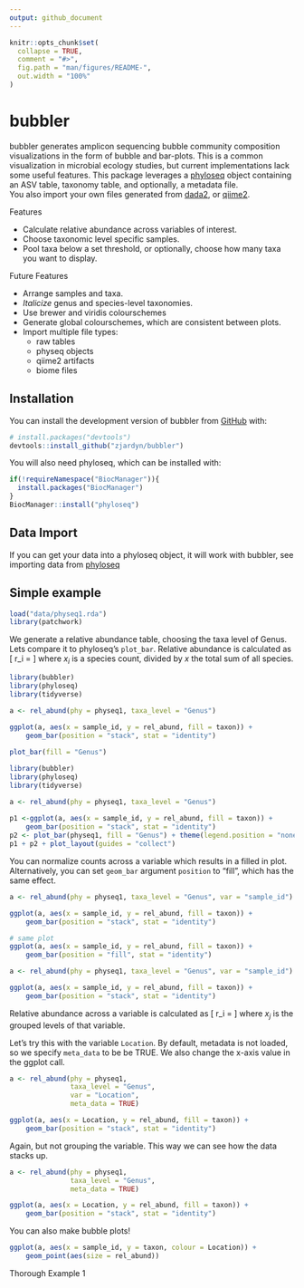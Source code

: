 ```yaml
---
output: github_document
---
```


<!-- README.md is generated from README.Rmd. Please edit that file -->

```r
knitr::opts_chunk$set(
  collapse = TRUE,
  comment = "#>",
  fig.path = "man/figures/README-",
  out.width = "100%"
)
```

# bubbler

<!-- badges: start -->
<!-- badges: end -->

bubbler generates amplicon sequencing bubble community composition visualizations in the form of bubble and bar-plots. This is a common visualization in microbial ecology studies, but current implementations lack some useful features.
This package leverages a [phyloseq](https://github.com/joey711/phyloseq) object containing an ASV table, taxonomy table, and optionally, a metadata file.  
You also import your own files generated from [dada2](https://github.com/benjjneb/dada2), or [qiime2](https://github.com/qiime2/qiime2).

Features

- Calculate relative abundance across variables of interest.  
- Choose taxonomic level  specific samples. 
- Pool taxa below a set threshold, or optionally, choose how many taxa you want to display. 

Future Features

- Arrange samples and taxa.
- *Italicize* genus and species-level taxonomies.
- Use brewer and viridis colourschemes
- Generate global colourschemes, which are consistent between plots.
- Import multiple file types:
    - raw tables
    - physeq objects
    - qiime2 artifacts
    - biome files

## Installation

You can install the development version of bubbler from [GitHub](https://github.com/) with:

``` r
# install.packages("devtools")
devtools::install_github("zjardyn/bubbler")
```

You will also need phyloseq, which can be installed with:

```r
if(!requireNamespace("BiocManager")){
  install.packages("BiocManager")
}
BiocManager::install("phyloseq")
```


## Data Import
If you can get your data into a phyloseq object, it will work with bubbler, see importing data from [phyloseq](https://joey711.github.io/phyloseq/import-data.html)


## Simple example
```r
load("data/physeq1.rda")
library(patchwork)
```

We generate a relative abundance table, choosing the taxa level of Genus. Lets compare it to phyloseq's `plot_bar`. Relative abundance is calculated as \[ r_i = \frac{x_i}{x} \] where $x_i$ is a species count, divided by $x$ the total sum of all species.


```r
library(bubbler)
library(phyloseq)
library(tidyverse)

a <- rel_abund(phy = physeq1, taxa_level = "Genus")
 
ggplot(a, aes(x = sample_id, y = rel_abund, fill = taxon)) +
    geom_bar(position = "stack", stat = "identity")

plot_bar(fill = "Genus")

```

```r
library(bubbler)
library(phyloseq)
library(tidyverse)

a <- rel_abund(phy = physeq1, taxa_level = "Genus")
 
p1 <-ggplot(a, aes(x = sample_id, y = rel_abund, fill = taxon)) +
    geom_bar(position = "stack", stat = "identity")
p2 <- plot_bar(physeq1, fill = "Genus") + theme(legend.position = "none")
p1 + p2 + plot_layout(guides = "collect")
```
You can normalize counts across a variable which results in a filled in plot. Alternatively, you can set `geom_bar` argument `position` to "fill", which has
the same effect.

```r
a <- rel_abund(phy = physeq1, taxa_level = "Genus", var = "sample_id")

ggplot(a, aes(x = sample_id, y = rel_abund, fill = taxon)) +
    geom_bar(position = "stack", stat = "identity")

# same plot
ggplot(a, aes(x = sample_id, y = rel_abund, fill = taxon)) +
    geom_bar(position = "fill", stat = "identity")
```

```r
a <- rel_abund(phy = physeq1, taxa_level = "Genus", var = "sample_id")

ggplot(a, aes(x = sample_id, y = rel_abund, fill = taxon)) +
    geom_bar(position = "stack", stat = "identity")
```

Relative abundance across a variable is calculated as \[ r_i = \frac{x_i}{\sum_{j=1}^{n} x_j}\] where $x_j$ is the grouped levels of that variable.

Let's try this with the variable `Location`. By default, metadata is not loaded, so we specify `meta_data` to be be TRUE. We also change the x-axis value in the ggplot call. 
```r
a <- rel_abund(phy = physeq1, 
               taxa_level = "Genus", 
               var = "Location",
               meta_data = TRUE)

ggplot(a, aes(x = Location, y = rel_abund, fill = taxon)) +
    geom_bar(position = "stack", stat = "identity")
```

Again, but not grouping the variable. This way we can see how the data stacks up.

```r
a <- rel_abund(phy = physeq1, 
               taxa_level = "Genus", 
               meta_data = TRUE)

ggplot(a, aes(x = Location, y = rel_abund, fill = taxon)) +
    geom_bar(position = "stack", stat = "identity")
```

You can also make bubble plots! 
```r
ggplot(a, aes(x = sample_id, y = taxon, colour = Location)) +
    geom_point(aes(size = rel_abund))
```
Thorough Example 1



<!-- You'll still need to render `README.Rmd` regularly, to keep `README.md` up-to-date. `devtools::build_readme()` is handy for this. -->



<!-- In that case, don't forget to commit and push the resulting figure files, so they display on GitHub and CRAN. -->
